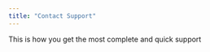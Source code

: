 ```yaml
---
title: "Contact Support"
---
```


<Card title="Get personalized support via Typeform" icon="bolt" color="purple" horizontal={200} href="https://pdquqq8bz5k.typeform.com/to/WxepPisB?utm_source=xxxxx">
  This is how you get the most complete and quick support
</Card>

<div data-tf-live="01JGXDX8VPGNCBWGMMQ75DDKPV" />

<div data-tf-live="01JGXDX8VPGNCBWGMMQ75DDKPV" />

<script src="//embed.typeform.com/next/embed.js" />

<script src="//embed.typeform.com/next/embed.js" />

<Card title="Quick questions and community on Discord" icon="robot" color="purple" horizontal={200} href="https://discord.gg/E4E3WFVzTw">
  Become a member of our community
</Card>

<Card title="Send us an email" icon="inbox" color="purple" horizontal={200} href="mailto:support@argil.ai">
  Insert content here
</Card>